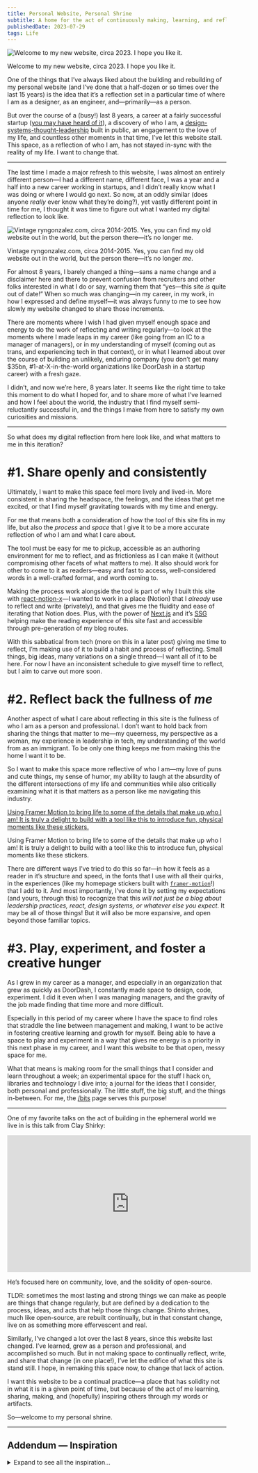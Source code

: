 ```yaml
---
title: Personal Website, Personal Shrine
subtitle: A home for the act of continuously making, learning, and reflecting.
publishedDate: 2023-07-29
tags: Life
---
```


![Welcome to my new website, circa 2023. I hope you like it.](/blog/images/personal-website-personal-shrine/Capture-2023-07-29-235518.png)

Welcome to my new website, circa 2023. I hope you like it.

One of the things that I’ve always liked about the building and rebuilding of my personal website (and I’ve done that a half-dozen or so times over the last 15 years) is the idea that it’s a reflection set in a particular time of where I am as a designer, as an engineer, and—primarily—as a person.

But over the course of a (busy!) last 8 years, a career at a fairly successful startup ([you may have heard of it](https://doordash.com)), a discovery of who I am, a [design-systems-thought-leadership](Design%20Systems%20in%20Transition%20Anxiety,%20AI,%20and%20Wher%20b1a3550ad61c4b20b584a602888357a5.md) built in public, an engagement to the love of my life, and countless other moments in that time, I’ve let this website stall. This space, as a reflection of who I am, has not stayed in-sync with the reality of my life. I want to change that.

---

The last time I made a major refresh to this website, I was almost an entirely different person—I had a different name, different face, I was a year and a half into a new career working in startups, and I didn’t really know what I was doing or where I would go next. So now, at an oddly similar (does anyone _really_ ever know what they’re doing?), yet vastly different point in time for me, I thought it was time to figure out what I wanted my digital reflection to look like.

![Vintage ryngonzalez.com, circa 2014-2015. Yes, you can find my old website out in the world, but the person there—it’s no longer *me*.](/blog/images/personal-website-personal-shrine/Untitled.png)

Vintage ryngonzalez.com, circa 2014-2015. Yes, you can find my old website out in the world, but the person there—it’s no longer _me_.

For almost 8 years, I barely changed a thing—sans a name change and a disclaimer here and there to prevent confusion from recruiters and other folks interested in what I do or say, warning them that “yes—this site _is_ quite out of date!” When so much was changing—in my career, in my work, in how I expressed and define myself—it was always funny to me to see how slowly my website changed to share those increments.

There are moments where I wish I had given myself enough space and energy to do the work of reflecting and writing regularly—to look at the moments where I made leaps in my career (like going from an IC to a manager of managers), or in my understanding of myself (coming out as trans, and experiencing tech in that context), or in what I learned about over the course of building an unlikely, enduring company (you don’t get many $35bn, #1-at-X-in-the-world organizations like DoorDash in a startup career) with a fresh gaze.

I didn’t, and now we’re here, 8 years later. It seems like the right time to take this moment to do what I hoped for, and to share more of what I’ve learned and how I feel about the world, the industry that I find myself semi-reluctantly successful in, and the things I make from here to satisfy my own curiosities and missions.

---

So what does my digital reflection from here look like, and what matters to me in this iteration?

# #1. Share openly and consistently

Ultimately, I want to make this space feel more lively and lived-in. More consistent in sharing the headspace, the feelings, and the ideas that get me excited, or that I find myself gravitating towards with my time and energy.

For me that means both a consideration of how the _tool_ of this site fits in my life, but also the _process_ and _space_ that I give it to be a more accurate reflection of who I am and what I care about.

The tool must be easy for me to pickup, accessible as an authoring environment for me to reflect, and as frictionless as I can make it (without compromising other facets of what matters to me). It also should work for other to come to it as readers—easy and fast to access, well-considered words in a well-crafted format, and worth coming to.

Making the process work alongside the tool is part of why I built this site with [react-notion-x](https://github.com/NotionX/react-notion-x)—I wanted to work in a place (Notion) that I _already_ use to reflect and write (privately), and that gives me the fluidity and ease of iterating that Notion does. Plus, with the power of [Next.js](https://nextjs.org/) and it’s [SSG](https://nextjs.org/docs/pages/building-your-application/rendering/static-site-generation) helping make the reading experience of this site fast and accessible through pre-generation of my blog routes.

With this sabbatical from tech (more on this in a later post) giving me time to reflect, I’m making use of it to build a habit and process of reflecting. Small things, big ideas, many variations on a single thread—I want all of it to be here. For now I have an inconsistent schedule to give myself time to reflect, but I aim to carve out more soon.

# #2. Reflect back the fullness of _me_

Another aspect of what I care about reflecting in this site is the fullness of who I am as a person and professional. I don’t want to hold back from sharing the things that matter to me—my queerness, my perspective as a woman, my experience in leadership in tech, my understanding of the world from as an immigrant. To be only one thing keeps me from making this the home I want it to be.

So I want to make this space more reflective of who I am—my love of puns and cute things, my sense of humor, my ability to laugh at the absurdity of the different intersections of my life and communities while also critically examining what it is that matters as a person like me navigating this industry.

[Using Framer Motion to bring life to some of the details that make up who I am! It is truly a delight to build with a tool like this to introduce fun, physical moments like these stickers.](https://youtu.be/oBF7Ot_3fow)

Using Framer Motion to bring life to some of the details that make up who I am! It is truly a delight to build with a tool like this to introduce fun, physical moments like these stickers.

There are different ways I’ve tried to do this so far—in how it feels as a reader in it’s structure and speed, in the fonts that I use with all their quirks, in the experiences (like my homepage stickers built with [`framer-motion`](https://www.framer.com/motion)!) that I add to it. And most importantly, I’ve done it by setting my expectations (and yours, through this) to recognize that this _will not just be a blog about leadership practices, react, design systems, or whatever else you expect._ It may be all of those things! But it will also be more expansive, and open beyond those familiar topics.

# #3. Play, experiment, and foster a creative hunger

As I grew in my career as a manager, and especially in an organization that grew as quickly as DoorDash, I constantly made space to design, code, experiment. I did it even when I was managing managers, and the gravity of the job made finding that time more and more difficult.

Especially in this period of my career where I have the space to find roles that straddle the line between management and making, I want to be active in fostering creative learning and growth for myself. Being able to have a space to play and experiment in a way that gives me energy is a priority in this next phase in my career, and I want this website to be that open, messy space for me.

What that means is making room for the small things that I consider and learn throughout a week; an experimental space for the stuff I hack on, libraries and technology I dive into; a journal for the ideas that I consider, both personal and professionally. The little stuff, the big stuff, and the things in-between. For me, the [/bits](https://www.notion.so/ryngonzalez-com-69420d0a6047436480abf6fdeeb22cba?pvs=21) page serves this purpose!

---

One of my favorite talks on the act of building in the ephemeral world we live in is this talk from Clay Shirky:

<iframe
  width="560"
  height="315"
  src="https://www.youtube.com/embed/Xe1TZaElTAs?si=AKtfsjzkXzVm3QHt&amp;clip=Ugkx1g5JiU6ImrrDxFwtI6nmVjO1GOlOtka-&amp;clipt=EM-qDxjTqxI"
  title="YouTube video player"
  frameborder="0"
  allow="accelerometer; autoplay; clipboard-write; encrypted-media; gyroscope; picture-in-picture; web-share"
  allowfullscreen
  className="w-full h-96 mb-8"
></iframe>

He’s focused here on community, love, and the solidity of open-source.

TLDR: sometimes the most lasting and strong things we can make as people are things that change regularly, but are defined by a dedication to the process, ideas, and acts that help those things change. Shinto shrines, much like open-source, are rebuilt continually, but in that constant change, live on as something more effervescent and real.

Similarly, I’ve changed a lot over the last 8 years, since this website last changed. I’ve learned, grew as a person and professional, and accomplished so much. But in not making space to continually reflect, write, and share that change (in one place!), I’ve let the edifice of what this site is stand still. I hope, in remaking this space now, to change that lack of action.

I want this website to be a continual practice—a place that has solidity not in what it is in a given point of time, but because of the act of me learning, sharing, making, and (hopefully) inspiring others through my words or artifacts.

So—welcome to my personal shrine.

---

## Addendum — Inspiration

<details>

<summary className="mb-4 font-bold">Expand to see all the inspiration…</summary>

If you want to see some of the sites that helped inspire me during making this site, check out these sites by unfolding this section below. I looked not necessarily at the visual cues exactly, but more in the way these sites expressed the personality and sensibilities of the person on the other side.

Additionally, some of this inspiration may be influenced by my admiration and respect for the person rather than just the site itself.

- **Inspiration from other personal websites:**
  ### [https://asuth.com/](https://asuth.com/)
  ![Andrew Sutherland.png](/blog/images/personal-website-personal-shrine/Andrew_Sutherland.png)
  Andrew Sutherland’s website is so fun. I don’t know if he did all the illustrations himself, but the way they move, the liveliness of it, alongside the way he writes—his site makes me smile.
  ### [https://www.jina.me/](https://www.jina.me/)
  ![Jina Anne.png](/blog/images/personal-website-personal-shrine/Jina_Anne.png)
  Jina’s site is straightforward and unapologetically her—clearly written, all black, and showcasing the wide-breadth of her presence and impact on the broader community.
  ### [https://leebyron.com/](https://leebyron.com/)
  ![Lee Byron.png](/blog/images/personal-website-personal-shrine/Lee_Byron.png)
  Lee’s site is understated, but he does bring some delight through scroll-driven animations, alongside straightforward writing that I respect. He’s the kind of person that I want to emulate in my career, as someone that has somehow straddled design and engineering.
  ### [https://maciej.co/](https://maciej.co/)
  ![Maciej Zadykowicz, Designer☻.png](/blog/images/personal-website-personal-shrine/Maciej_Zadykowicz_Designer.png)
  I don’t know Maciej very well, but I was excited about the way he expresses himself in his personal website. The level of motion, color usage, and the block structure he employs is well executed and I love to see what he’s done.
  ### [https://mattjlew.com/](https://mattjlew.com/)
  ![Lew.png](/blog/images/personal-website-personal-shrine/Lew.png)
  Matt was the first person I ever hired in my career (as my design systems partner at DoorDash), and as someone with an exceptional eye and ability to execute visual design, he’s someone I greatly admire. His understated design and focus on typography in his site makes his calmness and clarity as designer shine through.
  ### [https://www.nan.fyi/](https://www.nan.fyi/)
  ![Not a Number.png](/blog/images/personal-website-personal-shrine/Not_a_Number.png)
  Nan’s ability to distill technical topics into something visually engaging, easy to follow, and effectively interactive is awesome. There are quite a few things I’d love to share in a similar format and his work on his blog is one I’m certain to get inspiration from.
  ### [https://turman.co/](https://turman.co/)
  ![Hi, Welcome to the New Turman Dot Co ~ Kyle Turman.png](/blog/images/personal-website-personal-shrine/Hi_Welcome_to_the_New_Turman_Dot_Co__Kyle_Turman.png)
  Kyle is both a wonderful human _and_ a talented designer/engineer/leader. His website is such a breath of fresh air (what other website have you seen lately that has bespoke music set for it?) and carries his strong writing in a beautiful way.
  ### [https://samuelkraft.com/](https://samuelkraft.com/)
  ![About | Samuel Kraft.png](/blog/images/personal-website-personal-shrine/About__Samuel_Kraft.png)
  Samuel has some delightful interactions leveraging `[framer-motion](https://www.framer.com/motion/?gad=1)` on his site, alongside very clean typography and layout. Love his attention to detail and what he’s built.
  ### [http://petter.pro/](http://petter.pro/)
  ![Petter Nilsson – Digital Product Designer.png](/blog/images/personal-website-personal-shrine/Petter_Nilsson__Digital_Product_Designer.png)
  Petter has a very simple, text-driven site that is so effective. Two colors, left-aligned, one font-size. It’s an exercise in restraint that I respect and admire.

</details>
